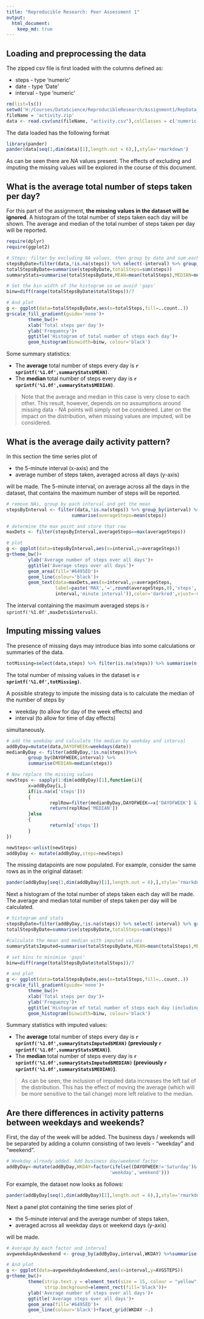 ```yaml
---
title: "Reproducible Research: Peer Assessment 1"
output: 
  html_document:
    keep_md: true
---
```



## Loading and preprocessing the data
The zipped csv file is first loaded with the columns defined as:

* steps - type 'numeric'
* date - type 'Date'
* interval - type 'numeric'

```r
rm(list=ls())
setwd('H:/Courses/DataScience/ReproducibleResearch/Assignment1/RepData_PeerAssessment1')
fileName = 'activity.zip'
data <- read.csv(unz(fileName, "activity.csv"),colClasses = c('numeric','Date','numeric'))
```

The data loaded has the following format

```r
library(pander)
pander(data[seq(1,dim(data)[1],length.out = 6),],style='rmarkdown')
```

As can be seen there are *NA* values present. The effects of excluding and imputing the missing values will be explored in the course of this document.

## What is the average total number of steps taken per day?

For this part of the assignment, **the missing values in the dataset will be ignored**. A histogram of the total number of steps taken each day will be shown. The average and median of the total number of steps taken per day will be reported.

```r
require(dplyr)
require(ggplot2)

# Steps: filter by excluding NA values, then group by date and sum each date by summarising
stepsByDate=filter(data,!is.na(steps)) %>% select(-interval) %>% group_by(date)
totalStepsByDate=summarise(stepsByDate,totalSteps=sum(steps))
summaryStats=summarise(totalStepsByDate,MEAN=mean(totalSteps),MEDIAN=median(totalSteps))

# Set the bin width of the histogram so we avoid 'gaps'
binw=diff(range(totalStepsByDate$totalSteps))/7

# And plot
g <- ggplot(data=totalStepsByDate,aes(x=totalSteps,fill=..count..))
g+scale_fill_gradient(guide='none')+
        theme_bw()+
        xlab('Total steps per day')+
        ylab('Frequency')+
        ggtitle('Histogram of total number of steps each day')+
        geom_histogram(binwidth=binw, colour='black')
```

Some summary statistics:

* The **average** total number of steps every day is **`r sprintf('%1.0f',summaryStats$MEAN)`**.
* The **median** total number of steps every day is **`r sprintf('%1.0f',summaryStats$MEDIAN)`**.

> Note that the average and median in this case is very close to each other. This result, however,
> depends on no assumptions around missing data - *NA* points will simply not be considered. Later on 
> the impact on the distribution, when missing values are imputed, will be considered.

## What is the average daily activity pattern?

In this section the time series plot of 

* the 5-minute interval (x-axis) and the 
* average number of steps taken, averaged across all days (y-axis) 

will be made. The 5-minute interval, on average across all the days in the dataset, that contains the maximum number of steps will be reported.

```r

# remove NAs, group by each interval and get the mean
stepsByInterval <- filter(data,!is.na(steps)) %>% group_by(interval) %>%
                        summarise(averageSteps=mean(steps))

# determine the max point and store that row
maxDets <- filter(stepsByInterval,averageSteps==max(averageSteps))

# plot
g <- ggplot(data=stepsByInterval,aes(x=interval,y=averageSteps))
g+theme_bw()+
        ylab('Average number of steps over all days')+
        ggtitle('Average steps over all days')+
        geom_area(fill='#6495ED')+
        geom_line(colour='black')+
        geom_text(data=maxDets,aes(x=interval,y=averageSteps,
                  label=paste('MAX','=',round(averageSteps,0),'steps','at the',
                  interval,'minute interval')),color='darkred',vjust=-0.01,hjust=-0.01)
```

The interval containing the maximum averaged steps is `r sprintf('%1.0f',maxDets$interval)`.

## Imputing missing values

The presence of missing days may introduce bias into some calculations or summaries of the data.

```r
totMissing=select(data,steps) %>% filter(is.na(steps)) %>% summarise(n())
```

The total number of missing values in the dataset is **`r sprintf('%1.0f',totMissing)`**.

A possible strategy to impute the missing data is to calculate the median of the number of steps by 

* weekday (to allow for day of the week effects) and
* interval (to allow for time of day effects)

simultaneously.

```r
# add the weekday and calculate the median by weekday and interval
addByDay=mutate(data,DAYOFWEEK=weekdays(date))
medianByDay <- filter(addByDay,!is.na(steps))%>% 
        group_by(DAYOFWEEK,interval) %>%
        summarise(MEDIAN=median(steps))

# Now replace the missing values
newSteps <- sapply(1:dim(addByDay)[1],function(i){
        x=addByDay[i,]
        if(is.na(x['steps']))
        {
                replRow=filter(medianByDay,DAYOFWEEK==x['DAYOFWEEK'] & interval==x['interval'])
                return(replRow['MEDIAN'])
        }else
        {
                return(x['steps'])
        }
})

newSteps<-unlist(newSteps)
addByDay <- mutate(addByDay,steps=newSteps)
```

The missing datapoints are now populated. For example, consider the same rows as in the original dataset:

```r
pander(addByDay[seq(1,dim(addByDay)[1],length.out = 6),],style='rmarkdown')
```

Next a histogram of the total number of steps taken each day will be made. The average 
and median total number of steps taken per day will be calculated. 

```r
# histogram and stats
stepsByDate=filter(addByDay,!is.na(steps)) %>% select(-interval) %>% group_by(date)
totalStepsByDate=summarise(stepsByDate,totalSteps=sum(steps))

#calculate the mean and median with imputed values
summaryStatsImputed=summarise(totalStepsByDate,MEAN=mean(totalSteps),MEDIAN=median(totalSteps))

# set bins to minimise 'gaps'
binw=diff(range(totalStepsByDate$totalSteps))/7

# and plot
g <- ggplot(data=totalStepsByDate,aes(x=totalSteps,fill=..count..))
g+scale_fill_gradient(guide='none')+
        theme_bw()+
        xlab('Total steps per day')+
        ylab('Frequency')+
        ggtitle('Histogram of total number of steps each day (including Imputed)')+
        geom_histogram(binwidth=binw, colour='black')
```

Summary statistics with imputed values:

* The **average** total number of steps every day is **`r sprintf('%1.0f',summaryStatsImputed$MEAN)` (previously `r sprintf('%1.0f',summaryStats$MEAN)`)**.
* The **median** total number of steps every day is **`r sprintf('%1.0f',summaryStatsImputed$MEDIAN)` (previously `r sprintf('%1.0f',summaryStats$MEDIAN)`)**.

> As can be seen, the inclusion of imputed data increases the left tail of the distribution.
> This has the effect of moving the average (which will be more sensitive to the tail change)
> more left relative to the median.

## Are there differences in activity patterns between weekdays and weekends?

First, the day of the week will be added. The business days / weekends will be separated by adding
a column consisting of two levels - "weekday" and "weekend".

```r
# Weekday already added. Add business day/weekend factor
addByDay<-mutate(addByDay,WKDAY=factor(ifelse((DAYOFWEEK!='Saturday')&(DAYOFWEEK!='Sunday'),
                                      'weekday','weekend')))
```

For example, the dataset now looks as follows:

```r
pander(addByDay[seq(1,dim(addByDay)[1],length.out = 6),],style='rmarkdown')
```

Next a panel plot containing the time series plot of 

* the 5-minute interval and the average number of steps taken, 
* averaged across all weekday days or weekend days (y-axis) 

will be made.

```r

# Average by each factor and interval
avgweekdayAndweekend <- group_by(addByDay,interval,WKDAY) %>%summarise(AVGSTEPS=mean(steps))

# And plot
g <- ggplot(data=avgweekdayAndweekend,aes(x=interval,y=AVGSTEPS))
g+theme_bw()+
        theme(strip.text.y = element_text(size = 15, colour = "yellow",angle = 90),
              strip.background=element_rect(fill='black'))+
        ylab('Average number of steps over all days')+
        ggtitle('Average steps over all days')+
        geom_area(fill='#6495ED')+
        geom_line(colour='black')+facet_grid(WKDAY ~.)
```